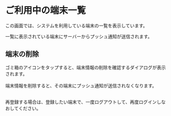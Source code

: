 # ご利用中の端末一覧

この画面では、システムを利用している端末の一覧を表示しています。

<Info>一覧に表示されている端末にサーバーからプッシュ通知が送信されます。</Info>

## 端末の削除

ゴミ箱のアイコンをタップすると、端末情報の削除を確認するダイアログが表示されます。<br></br>
端末情報を削除すると、その端末にプッシュ通知が送信されなくなります。<br></br>

<Info>再登録する場合は、登録したい端末で、一度ログアウトして、再度ログインしなおしてください。</Info>

